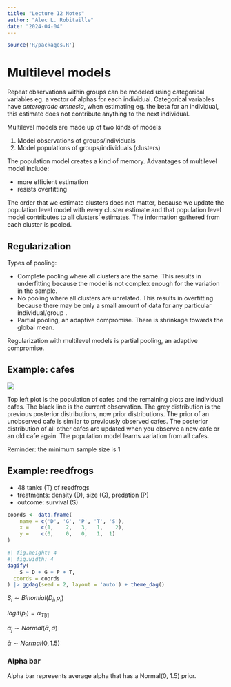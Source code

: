 ```yaml
---
title: "Lecture 12 Notes"
author: "Alec L. Robitaille"
date: "2024-04-04"
---
```


```r
source('R/packages.R')
```


# Multilevel models

Repeat observations within groups can be modeled using categorical variables eg.
a vector of alphas for each individual. Categorical variables have 
*anterograde amnesia*, when estimating eg. the beta for an individual, 
this estimate does not contribute anything to the next individual. 

Multilevel models are made up of two kinds of models

1. Model observations of groups/individuals 
1. Model populations of groups/individuals (clusters)

The population model creates a kind of memory. Advantages of multilevel model
include: 

- more efficient estimation 
- resists overfitting

The order that we estimate clusters does not matter, because we update the 
population level model with every cluster estimate and that 
population level model contributes to all clusters' estimates. The 
information gathered from each cluster is pooled. 


## Regularization

Types of pooling:

- Complete pooling where all clusters are the same. This results in underfitting 
because the model is not complex enough for the variation in the sample.
- No pooling where all clusters are unrelated. This results in overfitting because 
there may be only a small amount of data for any particular individual/group .
- Partial pooling, an adaptive compromise. There is shrinkage towards
the global mean.

Regularization with multilevel models is partial pooling, an adaptive 
compromise. 


## Example: cafes

![](../graphics/stat_rethinking_l12_slide14.png)

Top left plot is the population of cafes and the remaining plots are individual
cafes. The black line is the current observation. The grey distribution is the 
previous posterior distributions, now prior distributions. The prior of an 
unobserved cafe is similar to previously observed cafes. The posterior
distribution of all other cafes are updated when you observe a new cafe
or an old cafe again. The population model learns variation from all cafes. 

Reminder: the minimum sample size is 1

## Example: reedfrogs

- 48 tanks (T) of reedfrogs
- treatments: density (D), size (G), predation (P)
- outcome: survival (S)

```r
coords <- data.frame(
	name = c('D', 'G', 'P', 'T', 'S'),
	x =    c(1,    2,   3,   1,    2),
	y =    c(0,    0,   0,   1,  1)
)
```

```r
#| fig.height: 4
#| fig.width: 4 
dagify(
	S ~ D + G + P + T,
  coords = coords
) |> ggdag(seed = 2, layout = 'auto') + theme_dag()
```


$S_{i} \sim Binomial(D_{i}, p_{i})$

$logit(p_{i}) = \alpha_{T[i]}$

$\alpha_{j} \sim Normal(\bar{\alpha}, \sigma)$

$\bar{\alpha} \sim Normal(0, 1.5)$


<!-- ![](../graphics/stat_rethinking_l12_slide34.png) -->


### Alpha bar

Alpha bar represents average alpha that has a Normal(0, 1.5) prior. 
